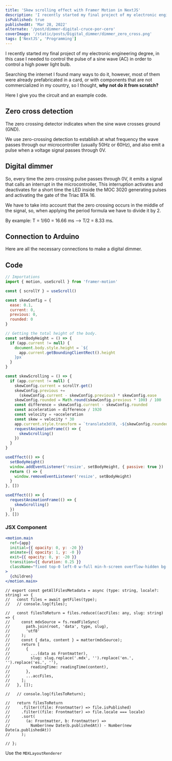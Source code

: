 ```yaml
---
title: 'Skew scrolling effect with Framer Motion in NextJS'
description: 'I recently started my final project of my electronic engineering degree, in this case I needed to control the pulse of a sine wave (AC)...'
isPublished: true
publishedAt: 'Mar 28, 2022'
alternate: '/post/dimmer-digital-cruce-por-cero'
coverImage: '/static/posts/Digital_dimmer/dimmer_zero_cross.png'
tags: ['NextJS', 'Programming']
---
```


I recently started my final project of my electronic engineering degree, in this case I needed to control
the pulse of a sine wave (AC) in order to control a high power light bulb.

Searching the internet I found many ways to do it, however, most of them were already prefabricated in a
card, or with components that are not commercialized in my country, so I thought, **why not do it from scratch?**

Here I give you the circuit and an example code.

## Zero cross detection

The zero crossing detector indicates when the sine wave crosses ground (GND).

We use zero-crossing detection to establish at what frequency the wave passes through our microcontroller
(usually 50Hz or 60Hz), and also emit a pulse when a voltage signal passes through 0V.

## Digital dimmer

So, every time the zero crossing pulse passes through 0V, it emits a signal that calls an interrupt in the microcontroller,
This interruption activates and deactivates for a short time the LED inside the MOC 3020 generating pulses and activating the gate of the Triac BTA 16.

We have to take into account that the zero crossing occurs in the middle of the signal, so, when applying the period formula we have to divide it by 2.

By example: T = 1/60 = 16.66 ms --> T/2 = 8.33 ms.

## Connection to Arduino

Here are all the necessary connections to make a digital dimmer.

## Code

```js
// Importations
import { motion, useScroll } from 'framer-motion'

const { scrollY } = useScroll()

const skewConfig = {
  ease: 0.1,
  current: 0,
  previous: 0,
  rounded: 0
}

// Getting the total height of the body.
const setBodyHeight = () => {
  if (app.current != null) {
    document.body.style.height = `${
      app.current.getBoundingClientRect().height
    }px`
  }
}

const skewScrolling = () => {
  if (app.current != null) {
    skewConfig.current = scrollY.get()
    skewConfig.previous +=
      (skewConfig.current - skewConfig.previous) * skewConfig.ease
    skewConfig.rounded = Math.round(skewConfig.previous * 100) / 100
    const difference = skewConfig.current - skewConfig.rounded
    const acceleration = difference / 1920
    const velocity = +acceleration
    const skew = velocity * 30
    app.current.style.transform = `translate3d(0, -${skewConfig.rounded}px, 0) skewY(${skew}deg)`
    requestAnimationFrame(() => {
      skewScrolling()
    })
  }
}

useEffect(() => {
  setBodyHeight()
  window.addEventListener('resize', setBodyHeight, { passive: true })
  return () => {
    window.removeEventListener('resize', setBodyHeight)
  }
}, [])

useEffect(() => {
  requestAnimationFrame(() => {
    skewScrolling()
  })
}, [])
```

### JSX Component

```jsx
<motion.main
  ref={app}
  initial={{ opacity: 0, y: -20 }}
  animate={{ opacity: 1, y: -0 }}
  exit={{ opacity: 0, y: -20 }}
  transition={{ duration: 0.25 }}
  className="fixed top-0 left-0 w-full min-h-screen overflow-hidden bg-neutral-100"
>
  {children}
</motion.main>
```

```
// export const getAllFilesMetadata = async (type: string, locale?: string) => {
//   const files = await getFiles(type);
//   // console.log(files);

//   const filesToReturn = files.reduce((accFiles: any, slug: string) => {
//     const mdxSource = fs.readFileSync(
//       path.join(root, 'data', type, slug),
//       'utf8'
//     );
//     const { data, content } = matter(mdxSource);
//     return [
//       {
//         ...(data as Frontmatter),
//         slug: slug.replace('.mdx', '').replace('en.', '').replace('es.', ''),
//         readingTime: readingTime(content),
//       },
//       ...accFiles,
//     ];
//   }, []);

//   // console.log(filesToReturn);

//   return filesToReturn
//     .filter((file: Frontmatter) => file.isPublished)
//     .filter((file: Frontmatter) => file.locale === locale)
//     .sort(
//       (a: Frontmatter, b: Frontmatter) =>
//         Number(new Date(b.publishedAt)) - Number(new Date(a.publishedAt))
//     );

// };
```

Use the `MDXLayoutRenderer`

